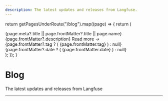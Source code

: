 ```yaml
---
description: The latest updates and releases from Langfuse.
---
```



  return getPagesUnderRoute("/blog").map((page) => {
    return (
      <Link key={page.route} href={page.route} className="block mb-8 group">
        <div className="block font-semibold mt-8 text-2xl opacity-90 group-hover:opacity-100">
          {page.meta?.title || page.frontMatter?.title || page.name}
        </div>
        <div className="opacity-80 mt-2 group-hover:opacity-100">
          {page.frontMatter?.description} <span>Read more →</span>
        </div>
        <div className="mt-2">
          {page.frontMatter?.tag ? (
            <span className="opacity-80 text-xs py-1 px-2 bg-gray-200 rounded-sm mr-2">
              {page.frontMatter.tag}
            </span>
          ) : null}
          {page.frontMatter?.date ? (
            <span className="opacity-50 text-sm">{page.frontMatter.date}</span>
          ) : null}
        </div>
      </Link>
    );
  });
}

<div className="text-center">

# Blog

<span>The latest updates and releases from Langfuse</span>

</div>

---

<BlogItems />
